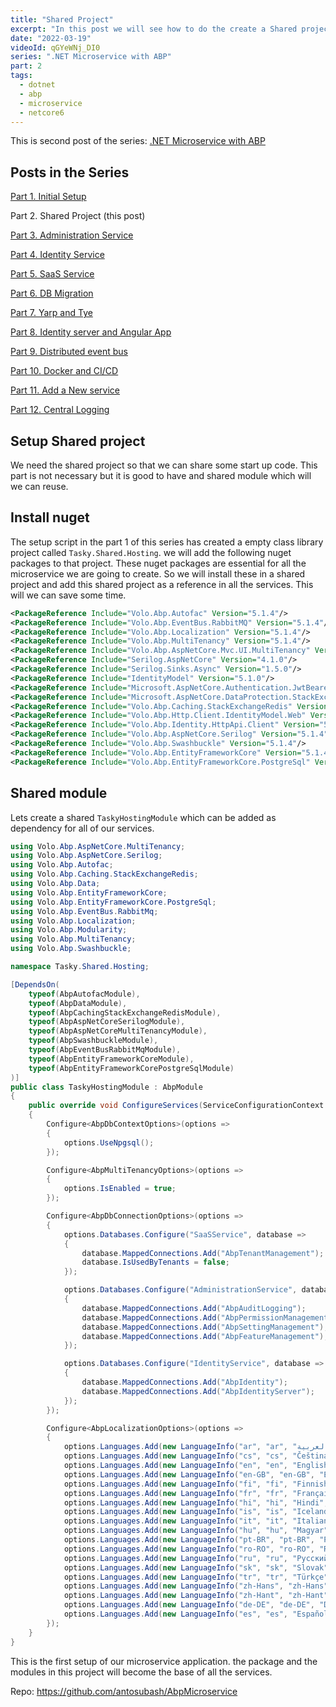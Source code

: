 ```yaml
---
title: "Shared Project"
excerpt: "In this post we will see how to do the create a Shared project which will be used by all services"
date: "2022-03-19"
videoId: qGYeWNj_DI0 
series: ".NET Microservice with ABP"
part: 2
tags:
  - dotnet
  - abp
  - microservice
  - netcore6
---
```


This is second post of the series: [.NET Microservice with ABP](/posts/abp-microservice-series)

## Posts in the Series

[Part 1. Initial Setup](/posts/netcore-microservice-with-abp-init-part-1)

Part 2. Shared Project (this post)

[Part 3. Administration Service](/posts/netcore-microservice-with-abp-administration-services-part-3)

[Part 4. Identity Service](/posts/netcore-microservice-with-abp-identity-services-part-4)

[Part 5. SaaS Service](/posts/netcore-microservice-with-abp-saas-services-part-5)

[Part 6. DB Migration](/posts/netcore-microservice-with-abp-db-migration-part-6)

[Part 7. Yarp and Tye](/posts/netcore-microservice-with-abp-yarp-and-tye-part-7)

[Part 8. Identity server and Angular App](/posts/netcore-microservice-with-abp-identity-server-and-angular-part-8)

[Part 9. Distributed event bus](/posts/netcore-microservice-with-abp-distributed-event-bus-part-9)

[Part 10. Docker and CI/CD](/posts/netcore-microservice-with-abp-docker-and-ci-cd-part-10)

[Part 11. Add a New service](/posts/netcore-microservice-with-abp-add-new-service-part-11)

[Part 12. Central Logging](/posts/netcore-microservice-with-abp-add-central-logging-part-12)

<YoutubeVideo videoId={props.videoId} />

<TOCInline toc={props.toc} asDisclosure />

## Setup Shared project

We need the shared project so that we can share some start up code. This part is not necessary but it is good to have and shared module which will we can reuse.

## Install nuget

The setup script in the part 1 of this series has created a empty class library project called `Tasky.Shared.Hosting`. we will add the following nuget packages to that project. These nuget packages are essential for all the microservice we are going to create. So we will install these in a shared project and add this shared project as a reference in all the services. This will we can save some time.

```xml
<PackageReference Include="Volo.Abp.Autofac" Version="5.1.4"/>
<PackageReference Include="Volo.Abp.EventBus.RabbitMQ" Version="5.1.4"/>
<PackageReference Include="Volo.Abp.Localization" Version="5.1.4"/>
<PackageReference Include="Volo.Abp.MultiTenancy" Version="5.1.4"/>
<PackageReference Include="Volo.Abp.AspNetCore.Mvc.UI.MultiTenancy" Version="5.1.4"/>
<PackageReference Include="Serilog.AspNetCore" Version="4.1.0"/>
<PackageReference Include="Serilog.Sinks.Async" Version="1.5.0"/>
<PackageReference Include="IdentityModel" Version="5.1.0"/>
<PackageReference Include="Microsoft.AspNetCore.Authentication.JwtBearer" Version="6.0.0"/>
<PackageReference Include="Microsoft.AspNetCore.DataProtection.StackExchangeRedis" Version="6.0.0"/>
<PackageReference Include="Volo.Abp.Caching.StackExchangeRedis" Version="5.1.4"/>
<PackageReference Include="Volo.Abp.Http.Client.IdentityModel.Web" Version="5.1.4"/>
<PackageReference Include="Volo.Abp.Identity.HttpApi.Client" Version="5.1.4"/>
<PackageReference Include="Volo.Abp.AspNetCore.Serilog" Version="5.1.4"/>
<PackageReference Include="Volo.Abp.Swashbuckle" Version="5.1.4"/>
<PackageReference Include="Volo.Abp.EntityFrameworkCore" Version="5.1.4"/>
<PackageReference Include="Volo.Abp.EntityFrameworkCore.PostgreSql" Version="5.1.4"/>
```

## Shared module

Lets create a shared `TaskyHostingModule` which can be added as dependency for all of our services.

```cs
using Volo.Abp.AspNetCore.MultiTenancy;
using Volo.Abp.AspNetCore.Serilog;
using Volo.Abp.Autofac;
using Volo.Abp.Caching.StackExchangeRedis;
using Volo.Abp.Data;
using Volo.Abp.EntityFrameworkCore;
using Volo.Abp.EntityFrameworkCore.PostgreSql;
using Volo.Abp.EventBus.RabbitMq;
using Volo.Abp.Localization;
using Volo.Abp.Modularity;
using Volo.Abp.MultiTenancy;
using Volo.Abp.Swashbuckle;

namespace Tasky.Shared.Hosting;

[DependsOn(
    typeof(AbpAutofacModule),
    typeof(AbpDataModule),
    typeof(AbpCachingStackExchangeRedisModule),
    typeof(AbpAspNetCoreSerilogModule),
    typeof(AbpAspNetCoreMultiTenancyModule),
    typeof(AbpSwashbuckleModule),
    typeof(AbpEventBusRabbitMqModule),
    typeof(AbpEntityFrameworkCoreModule),
    typeof(AbpEntityFrameworkCorePostgreSqlModule)
)]
public class TaskyHostingModule : AbpModule
{
    public override void ConfigureServices(ServiceConfigurationContext context)
    {
        Configure<AbpDbContextOptions>(options =>
        {
            options.UseNpgsql();
        });

        Configure<AbpMultiTenancyOptions>(options =>
        {
            options.IsEnabled = true;
        });

        Configure<AbpDbConnectionOptions>(options =>
        {
            options.Databases.Configure("SaaSService", database =>
            {
                database.MappedConnections.Add("AbpTenantManagement");
                database.IsUsedByTenants = false;
            });

            options.Databases.Configure("AdministrationService", database =>
            {
                database.MappedConnections.Add("AbpAuditLogging");
                database.MappedConnections.Add("AbpPermissionManagement");
                database.MappedConnections.Add("AbpSettingManagement");
                database.MappedConnections.Add("AbpFeatureManagement");
            });

            options.Databases.Configure("IdentityService", database =>
            {
                database.MappedConnections.Add("AbpIdentity");
                database.MappedConnections.Add("AbpIdentityServer");
            });
        });

        Configure<AbpLocalizationOptions>(options =>
        {
            options.Languages.Add(new LanguageInfo("ar", "ar", "العربية"));
            options.Languages.Add(new LanguageInfo("cs", "cs", "Čeština"));
            options.Languages.Add(new LanguageInfo("en", "en", "English"));
            options.Languages.Add(new LanguageInfo("en-GB", "en-GB", "English (UK)"));
            options.Languages.Add(new LanguageInfo("fi", "fi", "Finnish"));
            options.Languages.Add(new LanguageInfo("fr", "fr", "Français"));
            options.Languages.Add(new LanguageInfo("hi", "hi", "Hindi", "in"));
            options.Languages.Add(new LanguageInfo("is", "is", "Icelandic", "is"));
            options.Languages.Add(new LanguageInfo("it", "it", "Italiano", "it"));
            options.Languages.Add(new LanguageInfo("hu", "hu", "Magyar"));
            options.Languages.Add(new LanguageInfo("pt-BR", "pt-BR", "Português"));
            options.Languages.Add(new LanguageInfo("ro-RO", "ro-RO", "Română"));
            options.Languages.Add(new LanguageInfo("ru", "ru", "Русский"));
            options.Languages.Add(new LanguageInfo("sk", "sk", "Slovak"));
            options.Languages.Add(new LanguageInfo("tr", "tr", "Türkçe"));
            options.Languages.Add(new LanguageInfo("zh-Hans", "zh-Hans", "简体中文"));
            options.Languages.Add(new LanguageInfo("zh-Hant", "zh-Hant", "繁體中文"));
            options.Languages.Add(new LanguageInfo("de-DE", "de-DE", "Deutsch"));
            options.Languages.Add(new LanguageInfo("es", "es", "Español"));
        });
    }
}
```

This is the first setup of our microservice application. the package and the modules in this project will become the base of all the services.

Repo: https://github.com/antosubash/AbpMicroservice
